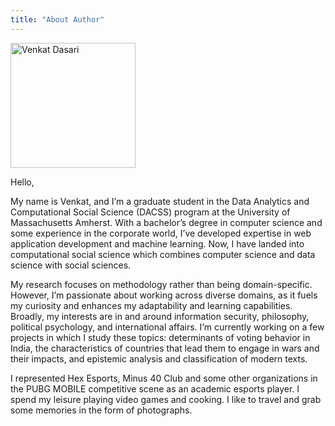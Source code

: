 ```yaml
---
title: "About Author"
---
```


<img src="images/author-venkat.jpeg" alt="Venkat Dasari" width="200px">

Hello,

My name is Venkat, and I’m a graduate student in the Data Analytics and Computational Social Science (DACSS) program at the University of Massachusetts Amherst. With a bachelor’s degree in computer science and some experience in the corporate world, I’ve developed expertise in web application development and machine learning. Now, I have landed into computational social science which combines computer science and data science with social sciences.

My research focuses on methodology rather than being domain-specific. However, I’m passionate about working across diverse domains, as it fuels my curiosity and enhances my adaptability and learning capabilities. Broadly, my interests are in and around information security, philosophy, political psychology, and international affairs. I’m currently working on a few projects in which I study these topics: determinants of voting behavior in India, the characteristics of countries that lead them to engage in wars and their impacts, and epistemic analysis and classification of modern texts.

I represented Hex Esports, Minus 40 Club and some other organizations in the PUBG MOBILE competitive scene as an academic esports player. I spend my leisure playing video games and cooking. I like to travel and grab some memories in the form of photographs.

